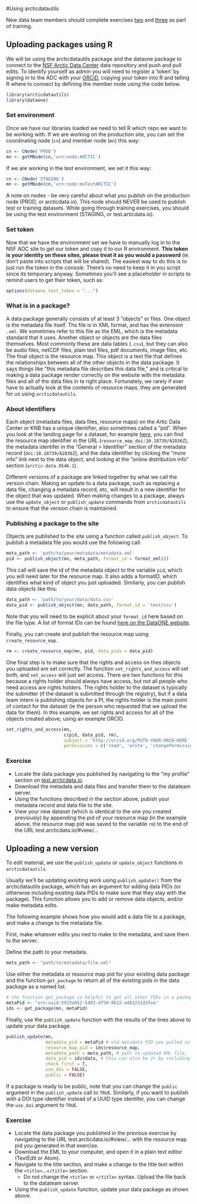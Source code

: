 #Using arcticdatautils

New data team members should complete exercises [two](#exercise2) and [three](#exercise3) as part of training.

## Uploading packages using R

We will be using the arcticdatautils package and the dataone package to connect to the [NSF Arctic Data Center](arcticdata.io) data repository and push and pull edits. To identify yourself as admin you will need to register a 'token' by signing in to the ADC with your [ORCiD](https://orcid.org/register), copying your token into R and telling R where to connect by defining the member node using the code below. 



```r
library(arcticdatautils)
library(dataone)
```

### Set environment

Once we have our libraries loaded we need to tell R which repo we want to be working with. If we are working on the production site, you can set the coordinating node (`cn`) and member node (`mn`) this way:

```r
cn <- CNode('PROD')
mn <- getMNode(cn,'urn:node:ARCTIC')
```

If we are working in the test environment, we set it this way:

```r
cn <- CNode('STAGING')
mn <- getMNode(cn,'urn:node:mnTestARCTIC')
```

A note on nodes - be very careful about what you publish on the production node (PROD, or arcticdata.io). This node should NEVER be used to publish test or training datasets. While going through training exercises, you should be using the test environment (STAGING, or test.articdata.io).

### Set token

Now that we have the environment set we have to manually log in to the NSF ADC site to get our token and copy it to our R environment. **This token is your identity on these sites, please treat it as you would a password** (ie. don't paste into scripts that will be shared). The easiest way to do this is to just run the token in the *console*. There's no need to keep it in you script since its temporary anyway. Sometimes you'll see a placeholder in scripts to remind users to get their token, such as:

```r
options(dataone_test_token = "...")
```

### What is in a package?

A data package generally consists of at least 3 "objects" or files. One object is the metadata file itself. Ths file is in XML format, and has the extension `.xml`. We sometimes refer to this file as the EML, which is the metadata standard that it uses. Another object or objects are the data files themselves. Most commonly these are data tables (`.csv`), but they can also be audio files, netCDF files, plain text files, pdf documents, image files, etc. The final object is the resource map. This object is a text file that defines the relationships between all of the other objects in the data package. It says things like "this metadata file describes this data file," and is critical to making a data package render correctly on the website with the metadata files and all of the data files in te right place. Fortunately, we rarely if ever have to actually look at the contents of resource maps, they are generated for us using `arcticdatautils`.

### About identifiers

Each object (metadata files, data files, resource maps) on the Artic Data Center or KNB has a unique identifier, also sometimes called a "pid". When you look at the landing page for a dataset, for example [here](https://arcticdata.io/catalog/#view/resource_map_doi:10.18739/A2836Z), you can find the resource map identifier in the URL (`resource_map_doi:10.18739/A2836Z`), the metadata identifer in the "General > Identifier" section of the metadata record (`doi:10.18739/A2836Z`), and the data identifier by clicking the "more info" link next to the data object, and looking at the "online distribution info" section (`arctic-data.9546.1`).

Different versions of a package are linked together by what we call the version chain. Making an update to a data package, such as replacing a data file, changing a metadata record, etc, will result in a new identifier for the object that was updated. When making changes to a package, always use the `update_object` or `publish_update` commands from `arcticdatautils` to ensure that the version chain is maintained.

### Publishing a package to the site

Objects are published to the site using a function called `publish_object`. To publish a metadata file you would use the following call:

```r
meta_path <- 'path/to/your/metadata/metadata.xml'
pid <- publish_object(mn, meta_path, format_id = format_eml())
```

This call will save the id of the metadata object to the variable `pid`, which you will need later for the resource map. It also adds a formatID, which identifies what kind of object you just uploaded. Similarly, you can publish data objects like this:

```r
data_path <- 'path/to/your/data/data.csv'
data_pid <- publish_object(mn, data_path, format_id = 'text/csv')
```

Note that you will need to be explicit about your `format_id` here based on the file type. A list of format IDs can be found [here on the DataONE website](https://cn.dataone.org/cn/v2/formats).

Finally, you can create and publish the resource map using `create_resource_map`.

```r
rm <- create_resource_map(mn, pid, data_pids = data_pid)
```

One final step is to make sure that the rights and access on thes objects you uploaded are set correctly. The function `set_rights_and_access` will set both, and `set_access` will just set access. There are two functions for this because a rights holder should always have access, but not all people who need access are rights holders. The rights holder to the dataset is typically the submitter (if the dataset is submitted through the registry), but if a data team intern is publishing objects for a PI, the rights holder is the main point of contact for the dataset (ie the person who requested that we upload the data for them). In this example, we set rights and access for all of the objects created above, using an example ORCID.

```r
set_rights_and_access(mn, 
                      c(pid, data_pid, rm), 
                      subject = 'http://orcid.org/PUT0-YOUR-ORCD-HERE',
                      permissions = c('read', 'write', 'changePermission'))
```


### Exercise {#exercise2}

* Locate the data package you published by navigating to the "my profile" section on [test.arcticdata.io](test.arcticdata.io). 
* Download the metadata and data files and transfer them to the datateam server.
* Using the functions described in the section above, pubish your metadata record and data file to the site.
* View your new dataset (which is identical to the one you created previously) by appending the pid of your resource map (in the example above, the resource map pid was saved to the variable `rm`) to the end of the URL test.arcticdata.io/#view/... 

## Uploading a new version

To edit material, we use the `publish_update` or `update_object` functions in `arcticdatautils`.

Usually we'll be updating exisiting work using `publish_update()` from the arcticdatautils package, which has an argument for adding data PIDs (or otherwise including existing data PIDs to make sure that they stay with the package). This function allows you to add or remove data objects, and/or make metadata edits.

The following example shows how you would add a data file to a package, and make a change to the metadata file.

First, make whatever edits you ned to make to the metadata, and save them to the server.

Define the path to your metadata.
```r
meta_path <- "path/to/metadata/file.xml"
```

Use either the metadata or resource map pid for your existing data package and the function `get_package` to return all of the existing pids in the data package as a named list.

```r
# the function get_package is helpful to get all other PIDs in a package if you know the metadata PID
metaPid <- "urn:uuid:5933a052-5493-4f50-8622-ed83231d3fee"
ids <- get_package(mn, metaPid)
```

Finally, use the `publish_update` function with the results of the lines above to update your data package.

```r
publish_update(mn,
               metadata_pid = metaPid # old metadata PID you pulled in originally. Alternatively could paste in the string:  "urn:uuid:a592a9a2-547c-48ee-bff2-add133aa64ee"
               resource_map_pid = ids$resource_map,
               metadata_path = meta_path, # path to updated EML file,
               data_pid = ids$data, # this can also be 2+ by including the PIDs in a vector c(pid1, pid2,pid3)
               check_first = T,
               use_doi = FALSE,
               public = FALSE)
```

If a package is ready to be public, note that you can change the `public` argument in the `publish_update` call to `TRUE`. Similarly, if you want to publish with a DOI type identifier instead of a UUID type identifer, you can change the `use_doi` argument to `TRUE`.

### Exercise {#exercise3}

* Locate the data package you published in the previous exercise by navigating to the URL test.arcticdata.io/#view/... with the resource map pid you generated in that exercise. 
* Download the EML to your computer, and open it in a plain text editor (TextEdit or Atom). 
* Navigate to the title section, and make a change to the title text within the `<title>`...`</title>` section. 
    + Do not change the `<title>` or `</title>` syntax. Upload the file back to the datateam server. 
* Using the `publish_update` function, update your data package as shown above.






